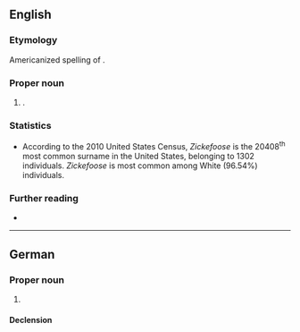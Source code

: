 ==English==

===Etymology===
Americanized spelling of {{der|en|de|Ziegenfuss}}.

===Proper noun===
{{en-proper noun|Zickefooses}}

# {{surname|en|from=German}}.

===Statistics===
* According to the 2010 United States Census, ''Zickefoose'' is the 20408<sup>th</sup> most common surname in the United States, belonging to 1302 individuals. ''Zickefoose'' is most common among White (96.54%) individuals.

===Further reading===
* {{R:en:DAFN}}

----

==German==

===Proper noun===
{{de-proper noun|surname}}

# {{surname|de|rare|from=nicknames}}

====Declension====
{{de-ndecl|surname}}